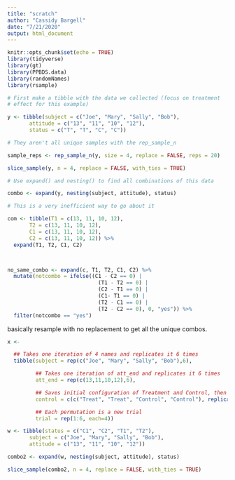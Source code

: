 ```yaml
---
title: "scratch"
author: "Cassidy Bargell"
date: "7/21/2020"
output: html_document
---
```


```r
knitr::opts_chunk$set(echo = TRUE)
library(tidyverse)
library(gt)
library(PPBDS.data)
library(randomNames)
library(rsample)
```

<!-- CB: This is me trying to figure out simple permutation code without the package. I am struggling and have asked a lot of people. I don't want to get rid of this but don't want it in the book code right now because its obviously not done and doesn't make sense.--> 

```r

# First make a tibble with the data we collected (focus on treatment
# effect for this example)

y <- tibble(subject = c("Joe", "Mary", "Sally", "Bob"),
       attitude = c("13", "11", "10", "12"),
       status = c("T", "T", "C", "C"))

# They aren't all unique samples with the rep_sample_n

sample_reps <- rep_sample_n(y, size = 4, replace = FALSE, reps = 20)

slice_sample(y, n = 4, replace = FALSE, with_ties = TRUE)

# Use expand() and nesting() to find all combinations of this data

combo <- expand(y, nesting(subject, attitude), status)

# This is a very inefficient way to go about it

com <- tibble(T1 = c(13, 11, 10, 12),
       T2 = c(13, 11, 10, 12),
       C1 = c(13, 11, 10, 12), 
       C2 = c(13, 11, 10, 12)) %>%
  expand(T1, T2, C1, C2)



no_same_combo <- expand(c, T1, T2, C1, C2) %>%
  mutate(notcombo = ifelse((C1 - C2 == 0) | 
                             (T1 - T2 == 0) | 
                             (C2 - T1 == 0) | 
                             (C1- T1 == 0) | 
                             (T2 - C1 == 0) | 
                             (T2 - C2 == 0), 0, "yes")) %>%
  filter(notcombo == "yes")
```


basically resample with no replacement to get all the unique combos. 

```r
x <-

  ## Takes one iteration of 4 names and replicates it 6 times
  tibble(subject = rep(c("Joe", "Mary", "Sally", "Bob"),6),

         ## Takes one iteration of att_end and replicates it 6 times
         att_end = rep(c(13,11,10,12),6),

         ## Saves initial configuration of Treatment and Control, then randomly generates new configuration 5 times
         control = c(c("Treat", "Treat", "Control", "Control"), replicate(5,sample(c("Treat", "Treat", "Control", "Control")))),

         ## Each permutation is a new trial
         trial = rep(1:6, each=4))
```

```r
w <- tibble(status = c("C1", "C2", "T1", "T2"),
       subject = c("Joe", "Mary", "Sally", "Bob"),
       attitude = c("13", "11", "10", "12"))

combo2 <- expand(w, nesting(subject, attitude), status)

slice_sample(combo2, n = 4, replace = FALSE, with_ties = TRUE)
```

